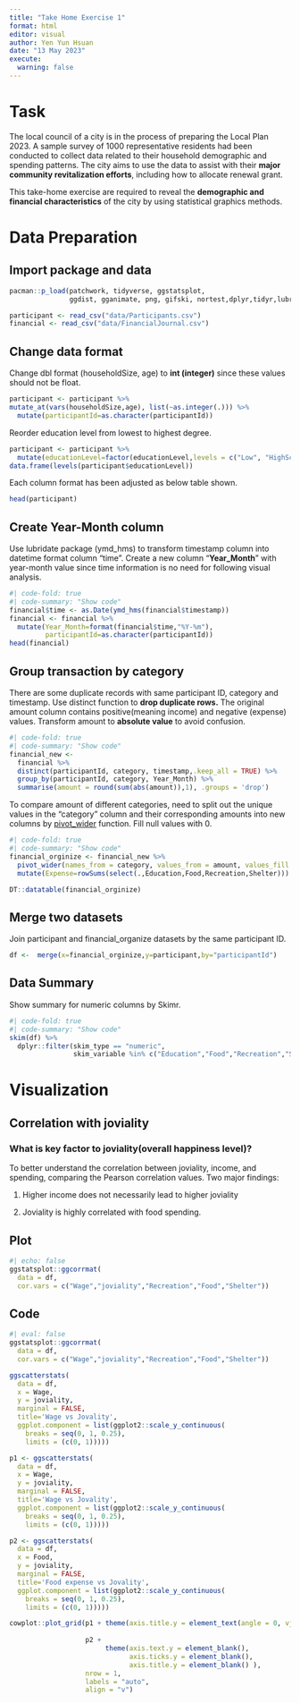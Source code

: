 ```yaml
---
title: "Take Home Exercise 1"
format: html
editor: visual
author: Yen Yun Hsuan
date: "13 May 2023"
execute: 
  warning: false
---
```


# Task

The local council of a city is in the process of preparing the Local Plan 2023. A sample survey of 1000 representative residents had been conducted to collect data related to their household demographic and spending patterns. The city aims to use the data to assist with their **major community revitalization efforts**, including how to allocate renewal grant.

This take-home exercise are required to reveal the **demographic and financial characteristics** of the city by using statistical graphics methods.

# Data Preparation

## Import package and data

```r
pacman::p_load(patchwork, tidyverse, ggstatsplot, 
               ggdist, gganimate, png, gifski, nortest,dplyr,tidyr,lubridate,skimr,ggcorrplot)
```

```r
participant <- read_csv("data/Participants.csv")
financial <- read_csv("data/FinancialJournal.csv")
```

## Change data format

Change dbl format (householdSize, age) to **int (integer)** since these values should not be float.

```r
participant <- participant %>% 
mutate_at(vars(householdSize,age), list(~as.integer(.))) %>% 
  mutate(participantId=as.character(participantId))
```

Reorder education level from lowest to highest degree.

```r
participant <- participant %>%
  mutate(educationLevel=factor(educationLevel,levels = c("Low", "HighSchoolOrCollege", "Bachelors", "Graduate")))
data.frame(levels(participant$educationLevel))
```

Each column format has been adjusted as below table shown.

```r
head(participant)
```

## Create Year-Month column

Use lubridate package (ymd_hms) to transform timestamp column into datetime format column "time". Create a new column "**Year_Month**" with year-month value since time information is no need for following visual analysis.

```r
#| code-fold: true
#| code-summary: "Show code"
financial$time <- as.Date(ymd_hms(financial$timestamp))
financial <- financial %>% 
  mutate(Year_Month=format(financial$time,"%Y-%m"),
         participantId=as.character(participantId))
head(financial)

```

## Group transaction by category

There are some duplicate records with same participant ID, category and timestamp. Use distinct function to **drop duplicate rows.** The original amount column contains positive(meaning income) and negative (expense) values. Transform amount to **absolute value** to avoid confusion.

```r
#| code-fold: true
#| code-summary: "Show code"
financial_new <- 
  financial %>% 
  distinct(participantId, category, timestamp,.keep_all = TRUE) %>%
  group_by(participantId, category, Year_Month) %>%
  summarise(amount = round(sum(abs(amount)),1), .groups = 'drop') 
```

To compare amount of different categories, need to split out the unique values in the "category" column and their corresponding amounts into new columns by [pivot_wider](https://tidyr.tidyverse.org/reference/pivot_wider.html) function. Fill null values with 0.

```r
#| code-fold: true
#| code-summary: "Show code"
financial_orginize <- financial_new %>% 
  pivot_wider(names_from = category, values_from = amount, values_fill = 0) %>% 
  mutate(Expense=rowSums(select(.,Education,Food,Recreation,Shelter)))

DT::datatable(financial_orginize)
```

## Merge two datasets

Join participant and financial_organize datasets by the same participant ID.

```r
df <-  merge(x=financial_orginize,y=participant,by="participantId")
```

## Data Summary

Show summary for numeric columns by Skimr.

```r
#| code-fold: true
#| code-summary: "Show code"
skim(df) %>%
  dplyr::filter(skim_type == "numeric",
                skim_variable %in% c("Education","Food","Recreation","Shelter","Expense","RentAdjustment","Wage","joviality","age"))
```

# Visualization

## Correlation with joviality

### What is key factor to joviality(overall happiness level)?

To better understand the correlation between joviality, income, and spending, comparing the Pearson correlation values. Two major findings:

1.  Higher income does not necessarily lead to higher joviality

2.  Joviality is highly correlated with food spending.

::: panel-tabset
## Plot

```r
#| echo: false
ggstatsplot::ggcorrmat(
  data = df,
  cor.vars = c("Wage","joviality","Recreation","Food","Shelter"))
```

## Code

```r
#| eval: false
ggstatsplot::ggcorrmat(
  data = df,
  cor.vars = c("Wage","joviality","Recreation","Food","Shelter"))
```
:::

```r
ggscatterstats(
  data = df,
  x = Wage,
  y = joviality,
  marginal = FALSE,
  title='Wage vs Jovality',
  ggplot.component = list(ggplot2::scale_y_continuous(
    breaks = seq(0, 1, 0.25),
    limits = (c(0, 1)))))
```

```r
p1 <- ggscatterstats(
  data = df,
  x = Wage,
  y = joviality,
  marginal = FALSE,
  title='Wage vs Jovality',
  ggplot.component = list(ggplot2::scale_y_continuous(
    breaks = seq(0, 1, 0.25),
    limits = (c(0, 1)))))

p2 <- ggscatterstats(
  data = df,
  x = Food,
  y = joviality,
  marginal = FALSE,
  title='Food expense vs Jovality',
  ggplot.component = list(ggplot2::scale_y_continuous(
    breaks = seq(0, 1, 0.25),
    limits = (c(0, 1)))))

cowplot::plot_grid(p1 + theme(axis.title.y = element_text(angle = 0, vjust = 0.5))+
      
                   p2 + 
                        theme(axis.text.y = element_blank(),
                              axis.ticks.y = element_blank(),
                              axis.title.y = element_blank() ), 
                   nrow = 1,
                   labels = "auto",
                   align = "v")

```





